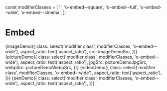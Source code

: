 const modifierClasses = [
  '',
  'o-embed--square',
  'o-embed--full',
  'o-embed--wide',
  'o-embed--cinema',
];

<Meta title="Objects/Embed" decorators={[withKnobs]} />

# Embed

<Preview>
  <Story name="Image">
    {imageDemo({
      class: select('modifier class', modifierClasses, 'o-embed--wide'),
      aspect_ratio: text('aspect_ratio'),
      src: imageDemoSrc,
    })}
  </Story>
</Preview>

<Preview>
  <Story name="Picture">
    {pictureDemo({
      class: select('modifier class', modifierClasses, 'o-embed--wide'),
      aspect_ratio: text('aspect_ratio'),
      jpgSrc: pictureDemoJpgSrc,
      webpSrc: pictureDemoWebpSrc,
    })}
  </Story>
</Preview>

<Preview>
  <Story name="Video">
    {videoDemo({
      class: select('modifier class', modifierClasses, 'o-embed--wide'),
      aspect_ratio: text('aspect_ratio'),
    })}
  </Story>
</Preview>

<Preview>
  <Story name="CodePen">
    {penDemo({
      class: select('modifier class', modifierClasses, 'o-embed--wide'),
      aspect_ratio: text('aspect_ratio'),
    })}
  </Story>
</Preview>
